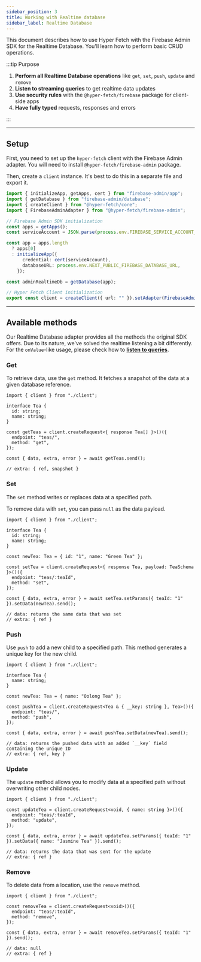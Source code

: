 ```yaml
---
sidebar_position: 3
title: Working with Realtime database
sidebar_label: Realtime Database
---
```


This document describes how to use Hyper Fetch with the Firebase Admin SDK for the Realtime Database. You'll learn how
to perform basic CRUD operations.

:::tip Purpose

1.  **Perform all Realtime Database operations** like `get`, `set`, `push`, `update` and `remove`
2.  **Listen to streaming queries** to get realtime data updates
3.  **Use security rules** with the `@hyper-fetch/firebase` package for client-side apps
4.  **Have fully typed** requests, responses and errors

:::

---

## Setup

First, you need to set up the `hyper-fetch` client with the Firebase Admin adapter. You will need to install
`@hyper-fetch/firebase-admin` package.

Then, create a `client` instance. It's best to do this in a separate file and export it.

```ts title="client.ts"
import { initializeApp, getApps, cert } from "firebase-admin/app";
import { getDatabase } from "firebase-admin/database";
import { createClient } from "@hyper-fetch/core";
import { FirebaseAdminAdapter } from "@hyper-fetch/firebase-admin";

// Firebase Admin SDK initialization
const apps = getApps();
const serviceAccount = JSON.parse(process.env.FIREBASE_SERVICE_ACCOUNT_KEY as string);

const app = apps.length
  ? apps[0]
  : initializeApp({
      credential: cert(serviceAccount),
      databaseURL: process.env.NEXT_PUBLIC_FIREBASE_DATABASE_URL,
    });

const adminRealtimeDb = getDatabase(app);

// Hyper Fetch Client initialization
export const client = createClient({ url: "" }).setAdapter(FirebaseAdminAdapter(adminRealtimeDb));
```

---

## Available methods

Our Realtime Database adapter provides all the methods the original SDK offers. Due to its nature, we've solved the
realtime listening a bit differently. For the `onValue`-like usage, please check how to
**[listen to queries](/docs/integrations/adapter-firebase-admin/realtime-queries)**.

### Get

To retrieve data, use the `get` method. It fetches a snapshot of the data at a given database reference.

```tsx
import { client } from "./client";

interface Tea {
  id: string;
  name: string;
}

const getTeas = client.createRequest<{ response Tea[] }>()({
  endpoint: "teas/",
  method: "get",
});

const { data, extra, error } = await getTeas.send();

// extra: { ref, snapshot }
```

### Set

The `set` method writes or replaces data at a specified path.

To remove data with `set`, you can pass `null` as the data payload.

```tsx
import { client } from "./client";

interface Tea {
  id: string;
  name: string;
}

const newTea: Tea = { id: "1", name: "Green Tea" };

const setTea = client.createRequest<{ response Tea, payload: TeaSchema }>()({
  endpoint: "teas/:teaId",
  method: "set",
});

const { data, extra, error } = await setTea.setParams({ teaId: "1" }).setData(newTea).send();

// data: returns the same data that was set
// extra: { ref }
```

### Push

Use `push` to add a new child to a specified path. This method generates a unique key for the new child.

```tsx
import { client } from "./client";

interface Tea {
  name: string;
}

const newTea: Tea = { name: "Oolong Tea" };

const pushTea = client.createRequest<Tea & { __key: string }, Tea>()({
  endpoint: "teas/",
  method: "push",
});

const { data, extra, error } = await pushTea.setData(newTea).send();

// data: returns the pushed data with an added `__key` field containing the unique ID
// extra: { ref, key }
```

### Update

The `update` method allows you to modify data at a specified path without overwriting other child nodes.

```tsx
import { client } from "./client";

const updateTea = client.createRequest<void, { name: string }>()({
  endpoint: "teas/:teaId",
  method: "update",
});

const { data, extra, error } = await updateTea.setParams({ teaId: "1" }).setData({ name: "Jasmine Tea" }).send();

// data: returns the data that was sent for the update
// extra: { ref }
```

### Remove

To delete data from a location, use the `remove` method.

```tsx
import { client } from "./client";

const removeTea = client.createRequest<void>()({
  endpoint: "teas/:teaId",
  method: "remove",
});

const { data, extra, error } = await removeTea.setParams({ teaId: "1" }).send();

// data: null
// extra: { ref }
```
